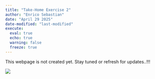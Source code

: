 ```yaml
---
title: "Take-Home Exercise 2"
author: "Enrico Sebastian"
date: "April 29 2025"
date-modified: "last-modified"
execute: 
  eval: true
  echo: true
  warning: false
  freeze: true
---
```



This webpage is not created yet. Stay tuned or refresh for updates..!!!

![](images/sad.png)

